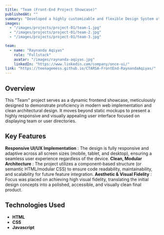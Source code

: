 ```yaml
---
title: "Team (Front-End Project Showcase)"
publishedAt: ""
summary: "Developed a highly customizable and flexible Design System utilizing HTML, CSS and Js for performant front-end delivery."
images:
  - "/images/projects/project-01/team-1.jpg"
  - "/images/projects/project-01/team-2.jpg"
  - "/images/projects/project-01/team-3.jpg"

team:
  - name: "Raynanda Aqiyas"
    role: "Fullstack"
    avatar: "/images/raynanda-aqiyas.jpg"
    linkedIn: "https://www.linkedin.com/company/once-ui/"
link: "https://teenagemess.github.io/CTARSA-FrontEnd-RaynandaAqiyas/"
---
```


## Overview

This "Team" project serves as a dynamic frontend showcase, meticulously designed to demonstrate proficiency in modern web implementation and clean architectural design. It moves beyond static mockups to present a highly responsive and visually appealing user interface focused on displaying team or user directories.

## Key Features

**Responsive UI/UX Implementation** : The design is fully responsive and adaptive across all screen sizes (mobile, tablet, and desktop), ensuring a seamless user experience regardless of the device.
**Clean, Modular Architecture** : The project utilizes a component-based structure (or semantic HTML/modular CSS) to ensure code readability, maintainability, and scalability for future feature integration.
**Aesthetic & Visual Fidelity** : Focus was placed on achieving high visual fidelity, translating the initial design concepts into a polished, accessible, and visually clean final product.

## Technologies Used

- **HTML**
- **CSS**
- **Javascript**